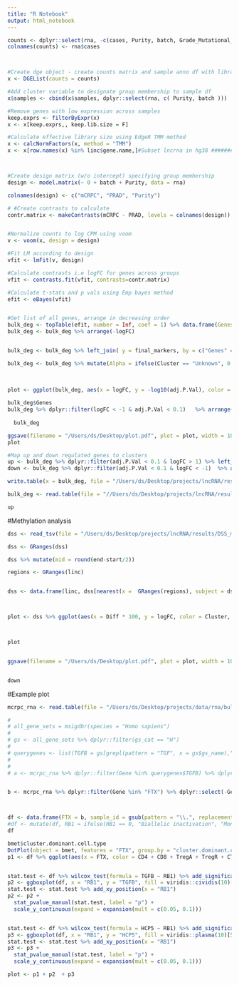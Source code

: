 ```yaml
---
title: "R Notebook"
output: html_notebook
---
```



```r
counts <- dplyr::select(rna, -c(cases, Purity, batch, Grade_Mutational_status)) %>% t() %>% data.frame()
colnames(counts) <- rna$cases



#Create dge object - create counts matrix and sample anno df with library sizes
x <- DGEList(counts = counts)

#Add cluster variable to designate group membership to sample df
x$samples <- cbind(x$samples, dplyr::select(rna, c( Purity, batch )))

#Remove genes with low expression across samples
keep.exprs <- filterByExpr(x)
x <- x[keep.exprs,, keep.lib.size = F]

#Calculate effective library size using EdgeR TMM method
x <- calcNormFactors(x, method = "TMM")
x <- x[row.names(x) %in% linc$gene.name,]#Subset lncrna in hg38 ###############



#Create design matrix (w/o intercept) specifying group membership
design <- model.matrix(~ 0 + batch + Purity, data = rna) 

colnames(design) <- c("mCRPC", "PRAD", "Purity")

# #Create contrasts to calculate
contr.matrix <- makeContrasts(mCRPC - PRAD, levels = colnames(design))


#Normalize counts to log CPM using voom
v <- voom(x, design = design)

#Fit LM according to design
vfit <- lmFit(v, design)

#Calculate contrasts i.e logFC for genes across groups
vfit <- contrasts.fit(vfit, contrasts=contr.matrix)

#Calculate t-stats and p vals using Emp bayes method
efit <- eBayes(vfit)


#Get list of all genes, arrange in decreasing order
bulk_deg <- topTable(efit, number = Inf, coef = 1) %>% data.frame(Genes = row.names(.))  %>% arrange(-logFC) 
bulk_deg <- bulk_deg %>% arrange(-logFC)



```


```r
bulk_deg <- bulk_deg %>% left_join( y = final_markers, by = c("Genes" = "gene")) %>% mutate(Cluster = ifelse(is.na(cluster), "Unknown", cluster))

bulk_deg <- bulk_deg %>% mutate(Alpha = ifelse(Cluster == "Unknown", 0.1, 1))

                                          
                                   
plot <- ggplot(bulk_deg, aes(x = logFC, y = -log10(adj.P.Val), color = Cluster, alpha = Alpha, label = Genes) ) + geom_point() + scale_color_manual(values = c("purple", "orange", "red", "black", "darkgreen", "navy", "grey")) + geom_hline(yintercept = -log10(0.1), linetype= 'dashed') + geom_vline(xintercept = c(-1,1), linetype = 'dashed') + geom_text_repel(data = dplyr::filter(bulk_deg, abs(logFC) > 1 & adj.P.Val < 0.1 & Genes %in% c(na.omit(up)$Genes, na.omit(down)$Genes) ), force = 0.8, size = 2) + scale_alpha(range = c(0.8,1))
                                   
bulk_deg$Genes
bulk_deg %>% dplyr::filter(logFC < -1 & adj.P.Val < 0.1)   %>% arrange(-logFC)                   
                               
  bulk_deg

ggsave(filename = "/Users/ds/Desktop/plot.pdf", plot = plot, width = 10)
plot

```


```r
#Map up and down regulated genes to clusters
up <- bulk_deg %>% dplyr::filter(adj.P.Val < 0.1 & logFC > 1) %>% left_join( y = final_markers, by = c("Genes" = "gene"))
down <- bulk_deg %>% dplyr::filter(adj.P.Val < 0.1 & logFC < -1)  %>% arrange(logFC) %>% left_join( y = final_markers, by = c("Genes" = "gene"))

write.table(x = bulk_deg, file = "/Users/ds/Desktop/projects/lncRNA/results/mCRPC_PRAD_deg.txt", quote = F, sep = "\t", row.names = F, col.names = T)

bulk_deg <- read.table(file = "//Users/ds/Desktop/projects/lncRNA/results/mCRPC_PRAD_deg.txt", header = T)

up
```


#Methylation analysis
```r



dss <- read_tsv(file = "/Users/ds/Desktop/projects/lncRNA/results/DSS_mCPRC_PRAD.bed", col_names = c("chrom", "start", "end", "Diff", "Stat"))

dss <- GRanges(dss)

dss %>% mutate(mid = round(end-start/2))

regions <- GRanges(linc)


dss <- data.frame(linc, dss[nearest(x =  GRanges(regions), subject = dss),] ) %>% inner_join(bulk_deg, by = c("gene.name" = "Genes" )) %>% mutate(Sig = ifelse(gene.name %in% up$Genes & Diff < -0.05, "A", ifelse(gene.name %in% down$Genes & Diff > 0.05, "B", "Other")   ))



plot <- dss %>% ggplot(aes(x = Diff * 100, y = logFC, color = Cluster, label= gene.name, alpha = Sig)) + geom_point(size= 1) + geom_vline(xintercept = c(-5,5), linetype = "dashed")  + geom_hline(yintercept = c(-1,1), linetype = "dashed") + geom_text_repel(data = dplyr::filter(dss, Sig %in% c("A", "B") & Cluster != "Unknown"), force =10, size = 2.5) + scale_alpha_manual(values = c(1,1,0.5))  + ylab("logFC mCRPC v.s. PRAD") + xlab("Methylation difference mCPRC - PRAD") + scale_color_manual(values = c("purple", "orange", "red", "black", "darkgreen", "navy", "grey"))



plot


ggsave(filename = "/Users/ds/Desktop/plot.pdf", plot = plot, width = 10)


down
```

#Example plot
```r
mcrpc_rna <- read.table(file = "/Users/ds/Desktop/projects/data/rna/bulkRNA_mCRPC_CPM_gene.txt", header = T)

# 
# all_gene_sets = msigdbr(species = "Homo sapiens")
# 
# gs <- all_gene_sets %>% dplyr::filter(gs_cat == "H")
# 
# querygenes <- list(TGFB = gs[grepl(pattern = "TGF", x = gs$gs_name),"gene_symbol", drop = T])
# 
# 
# a <- mcrpc_rna %>% dplyr::filter(Gene %in% querygenes$TGFB) %>% dplyr::select(-Gene) %>% log1p()  %>% colMeans()


b <- mcrpc_rna %>% dplyr::filter(Gene %in% "FTX") %>% dplyr::select(-Gene) %>% log1p() %>% colMeans()



df <- data.frame(FTX = b, sample_id = gsub(pattern = "\\.", replacement = "-", x = names(b)))  %>% merge(cf) 
#df <- mutate(df, RB1 = ifelse(RB1 == 0, "Biallelic inactivation", "Monoallelic inactivation/wildtype"))
df

bmet$cluster.dominant.cell.type
DotPlot(object = bmet, features = "FTX", group.by = "cluster.dominant.cell.type")
p1 <- df %>% ggplot(aes(x = FTX, color = CD4 + CD8 + TregA + TregR + CTL1 + CTL2 + NK + NKT +  Th117, y =  TGFB )) + geom_point() + geom_smooth(method = "lm", color = "black") + stat_cor()  + ylab("MutSigDB TGFB GEX") + xlab("HCP5 GEX")


stat.test <- df %>% wilcox_test(formula = TGFB ~ RB1) %>% add_significance()   
p2 <- ggboxplot(df, x = "RB1", y = "TGFB", fill = viridis::cividis(10)[5])
stat.test <- stat.test %>% add_xy_position(x = "RB1")
p2 <- p2 + 
  stat_pvalue_manual(stat.test, label = "p") +
  scale_y_continuous(expand = expansion(mult = c(0.05, 0.1)))


stat.test <- df %>% wilcox_test(formula = HCP5 ~ RB1) %>% add_significance()   
p3 <- ggboxplot(df, x = "RB1", y = "HCP5", fill = viridis::plasma(10)[5])
stat.test <- stat.test %>% add_xy_position(x = "RB1")
p3 <- p3 + 
  stat_pvalue_manual(stat.test, label = "p") +
  scale_y_continuous(expand = expansion(mult = c(0.05, 0.1)))

plot <- p1 + p2  + p3


```





